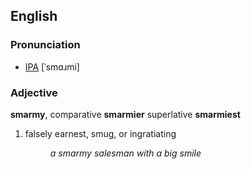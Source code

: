==English==

===Pronunciation===
* [[IPA]] [ˈsmɑɹmi]

===Adjective===
'''smarmy''', comparative '''smarmier''' superlative '''smarmiest'''

#falsely earnest, smug, or ingratiating
#:''a smarmy salesman with a big smile''